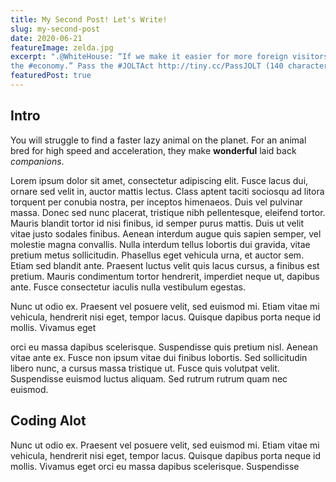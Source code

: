 ```yaml
---
title: My Second Post! Let's Write!
slug: my-second-post
date: 2020-06-21
featureImage: zelda.jpg
excerpt: ".@WhiteHouse: “If we make it easier for more foreign visitors to visit... (it) grows
the #economy.” Pass the #JOLTAct http://tiny.cc/PassJOLT (140 characters)" 
featuredPost: true
---
```


## Intro

You will struggle to find a faster lazy animal on the planet. For an animal bred for high speed and acceleration, they make **wonderful** laid back _companions_.

Lorem ipsum dolor sit amet, consectetur adipiscing elit. Fusce lacus dui, ornare sed velit in, auctor mattis lectus. Class aptent taciti sociosqu ad litora torquent per conubia nostra, per inceptos himenaeos. Duis vel pulvinar massa. Donec sed nunc placerat, tristique nibh pellentesque, eleifend tortor. Mauris blandit tortor id nisi finibus, id semper purus mattis. Duis ut velit vitae justo sodales finibus. Aenean interdum augue quis sapien semper, vel molestie magna convallis. Nulla interdum tellus lobortis dui gravida, vitae pretium metus sollicitudin. Phasellus eget vehicula urna, et auctor sem. Etiam sed blandit ante. Praesent luctus velit quis lacus cursus, a finibus est pretium. Mauris condimentum tortor hendrerit, imperdiet neque ut, dapibus ante. Fusce consectetur iaculis nulla vestibulum egestas.

Nunc ut odio ex. Praesent vel posuere velit, sed euismod mi. Etiam vitae mi vehicula, hendrerit nisi eget, tempor lacus. Quisque dapibus porta neque id mollis. Vivamus eget

orci eu massa dapibus scelerisque. Suspendisse quis pretium nisl. Aenean vitae ante ex. Fusce non ipsum vitae dui finibus lobortis. Sed sollicitudin libero nunc, a cursus massa tristique ut. Fusce quis volutpat velit. Suspendisse euismod luctus aliquam. Sed rutrum rutrum quam nec euismod.

## Coding Alot

Nunc ut odio ex. Praesent vel posuere velit, sed euismod mi. Etiam vitae mi vehicula, hendrerit nisi eget, tempor lacus. Quisque dapibus porta neque id mollis. Vivamus eget orci eu massa dapibus scelerisque. Suspendisse
